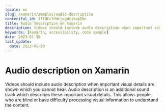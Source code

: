 ```yaml
---
locale: en
slug: /xamarin/samples/audio-description
contentful_id: 1fTdCn7dHrjegWcjkopEKn
title: Audio description on Xamarin
description: Videos should include audio description when important visual details are shown which you cannot hear.
keywords: [Xamarin, accessibility, code sample]
date: 2023-01-30
last_update:
  date: 2023-01-30
---
```


# Audio description on Xamarin

Videos should include audio description when important visual details are shown which you cannot hear. Audio description is an additional sound track which describes these important visual details. This allows people who are blind or have difficulty processing visual information to understand the content.

<CodeSample id="media-audio-description" framework="xamarin" locale="en"/>
